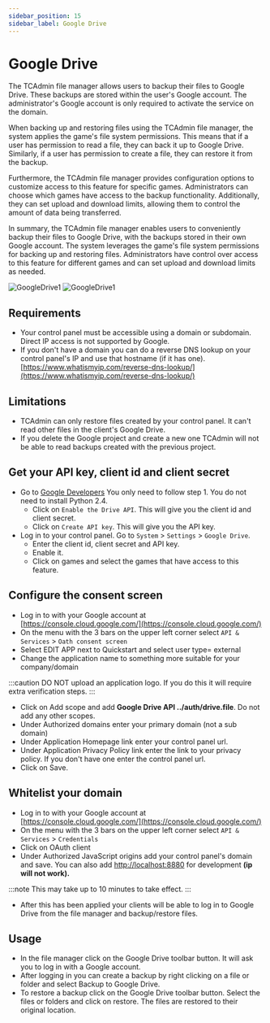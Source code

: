 ```yaml
---
sidebar_position: 15
sidebar_label: Google Drive
---
```


# Google Drive

The TCAdmin file manager allows users to backup their files to Google Drive. These backups are stored within the user's Google account. The administrator's Google account is only required to activate the service on the domain.

When backing up and restoring files using the TCAdmin file manager, the system applies the game's file system permissions. This means that if a user has permission to read a file, they can back it up to Google Drive. Similarly, if a user has permission to create a file, they can restore it from the backup.

Furthermore, the TCAdmin file manager provides configuration options to customize access to this feature for specific games. Administrators can choose which games have access to the backup functionality. Additionally, they can set upload and download limits, allowing them to control the amount of data being transferred.

In summary, the TCAdmin file manager enables users to conveniently backup their files to Google Drive, with the backups stored in their own Google account. The system leverages the game's file system permissions for backing up and restoring files. Administrators have control over access to this feature for different games and can set upload and download limits as needed.

![GoogleDrive1](/img/using-tca/800px-GoogleDrive1.png)
![GoogleDrive1](/img/using-tca/800px-GoogleDrive2.png)

## Requirements

- Your control panel must be accessible using a domain or subdomain. Direct IP access is not supported by Google.
- If you don't have a domain you can do a reverse DNS lookup on your control panel's IP and use that hostname (if it has one). [https://www.whatismyip.com/reverse-dns-lookup/](https://www.whatismyip.com/reverse-dns-lookup/)

## Limitations

- TCAdmin can only restore files created by your control panel. It can't read other files in the client's Google Drive.
- If you delete the Google project and create a new one TCAdmin will not be able to read backups created with the previous project.

## Get your API key, client id and client secret

- Go to [Google Developers](https://developers.google.com/drive/api/v3/quickstart/js) You only need to follow step 1. You do not need to install Python 2.4.
  - Click on `Enable the Drive API`. This will give you the client id and client secret.
  - Click on `Create API key`. This will give you the API key.
- Log in to your control panel. Go to `System` > `Settings` > `Google Drive`.
  - Enter the client id, client secret and API key.
  - Enable it.
  - Click on games and select the games that have access to this feature.

## Configure the consent screen

- Log in to with your Google account at [https://console.cloud.google.com/](https://console.cloud.google.com/)
- On the menu with the 3 bars on the upper left corner select `API & Services` > `Oath consent screen`
- Select EDIT APP next to Quickstart and select user type= external
- Change the application name to something more suitable for your company/domain

:::caution
DO NOT upload an application logo. If you do this it will require extra verification steps.
:::

- Click on Add scope and add **Google Drive API ../auth/drive.file**. Do not add any other scopes.
- Under Authorized domains enter your primary domain (not a sub domain)
- Under Application Homepage link enter your control panel url.
- Under Application Privacy Policy link enter the link to your privacy policy. If you don't have one enter the control panel url.
- Click on Save.

## Whitelist your domain

- Log in to with your Google account at [https://console.cloud.google.com/](https://console.cloud.google.com/)
- On the menu with the 3 bars on the upper left corner select `API & Services` > `Credentials`
- Click on OAuth client
- Under Authorized JavaScript origins add your control panel's domain and save. You can also add [http://localhost:8880](http://localhost:8880) for development **(ip will not work).**

:::note
This may take up to 10 minutes to take effect.
:::

- After this has been applied your clients will be able to log in to Google Drive from the file manager and backup/restore files.

## Usage
- In the file manager click on the Google Drive toolbar button. It will ask you to log in with a Google account.
- After logging in you can create a backup by right clicking on a file or folder and select Backup to Google Drive.
- To restore a backup click on the Google Drive toolbar button. Select the files or folders and click on restore. The files are restored to their original location.